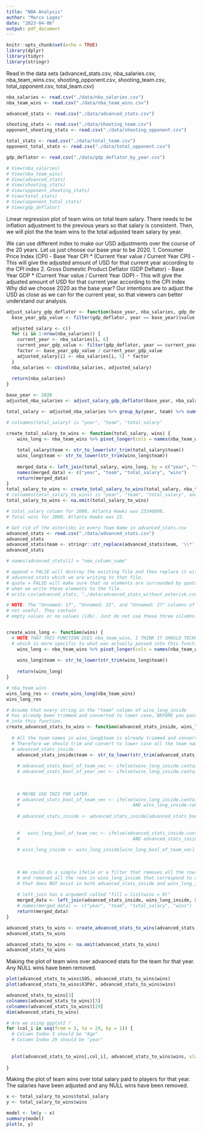 ```yaml
---
title: "NBA Analysis"
author: "Marco Lagos"
date: "2023-04-06"
output: pdf_document
---
```


```r
knitr::opts_chunk$set(echo = TRUE)
library(dplyr)
library(tidyr)
library(stringr)
```

Read in the data sets (advanced_stats.csv, nba_salaries.csv, nba_team_wins.csv, 
shooting_opponent.csv, shooting_team.csv, total_opponent.csv, total_team.csv)
```r
nba_salaries <- read.csv("./data/nba_salaries.csv")
nba_team_wins <- read.csv("./data/nba_team_wins.csv")

advanced_stats <- read.csv("./data/advanced_stats.csv")

shooting_stats <- read.csv("./data/shooting_team.csv")
opponent_shooting_stats <- read.csv("./data/shooting_opponent.csv")

total_stats <- read.csv("./data/total_team.csv")
opponent_total_stats <- read.csv("./data/total_opponent.csv")

gdp_deflator <- read.csv("./data/gdp_deflator_by_year.csv")

# View(nba_salaries)
# View(nba_team_wins)
# View(advanced_stats)
# View(shooting_stats)
# View(opponent_shooting_stats)
# View(total_stats)
# View(opponent_total_stats)
# View(gdp_deflator)
```

Linear regression plot of team wins on total team salary. There needs to be 
inflation adjustment to the previous years so that salary is consistent. Then,
we will plot the the team wins to the total adjusted team salary by year.

We can use different index to make our USD adjustments over the course of the 20
years. Let us just choose our base year to be 2020.
1. Consumer Price Index (CPI)
	- Base Year CPI * (Current Year value / Current Year CPI)
	- This will give the adjusted amount of USD for that current year according
	  to the CPI index
2. Gross Domestic Product Deflator (GDP Deflator)
	- Base Year GDP * (Current Year value / Current Year GDP)
	- This will give the adjusted amount of USD for that current year according
	  to the CPI index
Why did we choose 2020 as the base year? Our intentions are to adjust the USD as
close as we can for the current year, so that viewers can better understand our 
analysis.

```r
adjust_salary_gdp_deflator <- function(base_year, nba_salaries, gdp_deflator) {
  base_year_gdp_value <- filter(gdp_deflator, year == base_year)$value

  adjusted_salary <- c()
  for (i in 1:nrow(nba_salaries)) {
  	current_year <- nba_salaries[i, 6]
	current_year_gdp_value <- filter(gdp_deflator, year == current_year)$value
	factor <- base_year_gdp_value / current_year_gdp_value
	adjusted_salary[i] <- nba_salaries[i, 5] * factor
  }
  nba_salaries <- cbind(nba_salaries, adjusted_salary)
  
  return(nba_salaries)
}

base_year <- 2020
adjusted_nba_salaries <- adjust_salary_gdp_deflator(base_year, nba_salaries, gdp_deflator)

total_salary <- adjusted_nba_salaries %>% group_by(year, team) %>% summarize(total_salary = sum(adjusted_salary))

# colnames(total_salary) is "year", "team", "total_salary"

create_total_salary_to_wins <- function(total_salary, wins) {
	wins_long <- nba_team_wins %>% pivot_longer(cols = names(nba_team_wins)[-1], names_to="team", values_to = "wins") %>% mutate(team = str_replace_all(team, "\\.", " "))
	
	total_salary$team <- str_to_lower(str_trim(total_salary$team))
	wins_long$team <- str_to_lower(str_trim(wins_long$team))
	
	merged_data <- left_join(total_salary, wins_long, by = c("year", "team"))
	names(merged_data) <- c("year", "team", "total_salary", "wins")
	return(merged_data)
}
total_salary_to_wins <- create_total_salary_to_wins(total_salary, nba_team_wins)
# colnames(total_salary_to_wins) is "year", "team", "total_salary", and "wins"
total_salary_to_wins <- na.omit(total_salary_to_wins)

# total_salary column for 2000, Atlanta Hawks was 23346098.
# Total wins for 2000, Atlanta Hawks was 25.

```
```r

# Get rid of the asterisks in every Team Name in advanced_stats.csv
advanced_stats <- read.csv("./data/advanced_stats.csv")
advanced_stats
advanced_stats$team <- stringr::str_replace(advanced_stats$team, '\\*', '')
advanced_stats

# names(advanced_stats)[] = "new_column_name"

# append = FALSE will destroy the existing file and then replace it with the variable
# advanced_stats which we are writing to that file.
# quote = FALSE will make sure that no elements are surrounded by quotation marks
# when we write these elements to the file.
# write.csv(advanced_stats, "./data/advanced_stats_without_asterisk.csv", append = FALSE, quote = FALSE)

# NOTE: The "Unnamed: 17", "Unnamed: 22", and "Unnamed: 27" columns of advanced_stats are
# not useful. They contain
# empty values or no values (idk). Just do not use these three columns.


create_wins_long <- function(wins) {
  # NOTE THAT THIS FUNCTION USES nba_team_wins, I THINK IT SHOULD TECHNICALLY USE "wins"
  # which is more specific to what was actually passed into this function create_wins_long.
	wins_long <- nba_team_wins %>% pivot_longer(cols = names(nba_team_wins)[-1], names_to="team", values_to = "wins") %>% mutate(team = str_replace_all(team, "\\.", " "))
	
	wins_long$team <- str_to_lower(str_trim(wins_long$team))
	
	return(wins_long)
}

# nba_team_wins
wins_long_res <- create_wins_long(nba_team_wins)
wins_long_res

# Assume that every string in the "team" column of wins_long_inside
# has already been trimmed and converted to lower case, BEFORE you pass it
# into this function.
create_advanced_stats_to_wins <- function(advanced_stats_inside, wins_long_inside) {
	
  # All the team names in wins_long$team is already trimmed and converted to lower case.
  # Therefore we should trim and convert to lower case all the team names inside
  # advanced_stats_inside.
	advanced_stats_inside$team <- str_to_lower(str_trim(advanced_stats_inside$team))
	
	# advanced_stats_bool_of_team_vec <- ifelse(wins_long_inside.contains(dvanced_stats_inside$team))
	# advanced_stats_bool_of_year_vec <- ifelse(wins_long_inside.contains(dvanced_stats_inside$team))
	
	
	
	# MAYBE USE THIS FOR LATER.
	# advanced_stats_bool_of_team_vec <- ifelse(wins_long_inside.contains(advanced_stats_inside$team)
	#                                          AND wins_long_inside.contains(advanced_stats_inside$year))
	
	# advanced_stats_inside <- advanced_stats_inside[advanced_stats_bool_of_team_vec]
	
	
	#	wins_long_bool_of_team_vec <- ifelse(advanced_stats_inside.contains(wins_long_inside$team)
	#                                          AND advanced_stats_inside.contains(wins_long_inside$year))
	
	# wins_long_inside <- wins_long_inside[wins_long_bool_of_team_vec]
	
	
	
	# We could do a simple ifelse or a filter that removes all the rows in advanced_stats_inside
	# and removed all the rows in wins_long_inside that correspond to a year-team combination
	# that does NOT exist in both advanced_stats_inside and wins_long_inside.
	
	# left_join has a argument called "fill = list(wins = 0)"
	merged_data <- left_join(advanced_stats_inside, wins_long_inside, by = c("year", "team"))
	# names(merged_data) <- c("year", "team", "total_salary", "wins")
	return(merged_data)
}

advanced_stats_to_wins <- create_advanced_stats_to_wins(advanced_stats, wins_long_res)
advanced_stats_to_wins

advanced_stats_to_wins <- na.omit(advanced_stats_to_wins)
advanced_stats_to_wins

```
Making the plot of team wins over advanced stats for the team for that year. Any NULL wins have been removed.
```r

plot(advanced_stats_to_wins$SOS, advanced_stats_to_wins$wins)
plot(advanced_stats_to_wins$X3PAr, advanced_stats_to_wins$wins)

advanced_stats_to_wins[3]
colnames(advanced_stats_to_wins)[3]
colnames(advanced_stats_to_wins)[29]
dim(advanced_stats_to_wins)

# Are we using ggplot2 ?
for (col_i in seq(from = 3, to = 29, by = 1)) {
  # Column Index 3 should be "Age"
  # Column Index 29 should be "year"
  
  
  plot(advanced_stats_to_wins[,col_i], advanced_stats_to_wins$wins, xlab = colnames(advanced_stats_to_wins)[col_i], ylab = "wins")
  
}

```
Making the plot of team wins over total salary paid to players for that year. The
salaries have been adjusted and any NULL wins have been removed.
```r
x <- total_salary_to_wins$total_salary
y <- total_salary_to_wins$wins

model <- lm(y ~ x)
summary(model)
plot(x, y)




```

